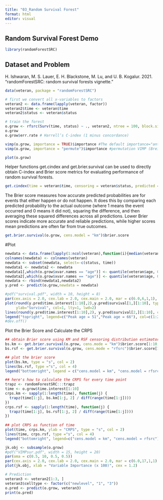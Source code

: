 ```yaml
---
title: "03_Random Survival Forest"
format: html
editor: visual
---
```


## Random Survival Forest Demo

```r
library(randomForestSRC)
```

## Dataset and Problem

H. Ishwaran, M. S. Lauer, E. H. Blackstone, M. Lu, and U. B. Kogalur. 2021. “randomForestSRC: random survival forests vignette.”

```r
data(veteran, package = "randomForestSRC")

# first we convert all x-variables to factors
veteran2 <- data.frame(lapply(veteran, factor))
veteran2$time <- veteran$time
veteran2$status <- veteran$status
```

```r
# train the forest 
o.grow <- rfsrc(Surv(time, status) ~ ., veteran2, ntree = 100, block.size = 1) 
o.grow
o.grow$err.rate # Harrell’s C-index (1 minus concordance)
```

```r
vimp(o.grow, importance = TRUE)$importance #The default importance="anti" (equivalent to importance=TRUE) assigns cases to the anti (opposite) split.
vimp(o.grow, importance = "permute")$importance #permutation VIMP (Breiman-Cutler importance) by permuting OOB cases
```

```r
plot(o.grow)
```

Helper functions get.cindex and get.brier.survival can be used to directly obtain C-index and Brier score metrics for evaluating performance of random survival forests.

```r
get.cindex(time = veteran$time, censoring = veteran$status, predicted = o.grow$predicted.oob)
```

The Brier score measures how accurate predicted probabilities are for events that either happen or do not happen. It does this by comparing each predicted probability to the actual outcome (where 1 means the event occurred and 0 means it did not), squaring the difference, and then averaging these squared differences across all predictions. Lower Brier scores indicate more accurate and reliable predictions, while higher scores mean predictions are often far from true outcomes.

```r
get.brier.survival(o.grow, cens.model = "km")$brier.score
```

#Plot

```r
newdata <- data.frame(lapply(1:ncol(veteran),function(i){median(veteran[,i])}))
colnames(newdata) <- colnames(veteran)
newdata <- subset(newdata, select=-c(status, time))
newdata1 <- newdata2 <- newdata
newdata1[,which(o.grow$xvar.names == "age")] <- quantile(veteran$age, 0.25)
newdata2[,which(o.grow$xvar.names == "age")] <- quantile(veteran$age, 0.75)
newdata <- rbind(newdata1,newdata2)
y.pred <- predict(o.grow,newdata = newdata)
```

```r
#pdf("survival.pdf", width = 10, height = 8)
par(cex.axis = 2.0, cex.lab = 2.0, cex.main = 2.0, mar = c(6.0,6,1,1), mgp = c(4, 1, 0))
plot(round(y.pred$time.interest[1:10],2),y.pred$survival[1,][1:10], type="l", xlab="Time (Year)",   
     ylab="Survival", col=1, lty=1, lwd=2)
lines(round(y.pred$time.interest[1:10],2), y.pred$survival[2,][1:10], col=2, lty=2, lwd=2)
legend("topright", legend=c("Peak age = 51","Peak age = 66"), col=c(1:2), lty=1:2, cex=2, lwd=2)
#dev.off() 
```

Plot the Brier Score and Calculate the CRPS

```r
## obtain Brier score using KM and RSF censoring distribution estimators
bs.km <- get.brier.survival(o.grow, cens.mode = "km")$brier.score[1:10,]
bs.rsf <- get.brier.survival(o.grow, cens.mode = "rfsrc")$brier.score[1:10,]

## plot the brier score
plot(bs.km, type = "s", col = 2)
lines(bs.rsf, type ="s", col = 4)
legend("bottomright", legend = c("cens.model = km", "cens.model = rfsrc"), fill = c(2,4))
```

```r
## here's how to calculate the CRPS for every time point
trapz <- randomForestSRC:::trapz
time <- o.grow$time.interest[1:10]
crps.km <- sapply(1:length(time), function(j) {
  trapz(time[1:j], bs.km[1:j, 2] / diff(range(time[1:j])))
})
crps.rsf <- sapply(1:length(time), function(j) {
  trapz(time[1:j], bs.rsf[1:j, 2] / diff(range(time[1:j])))
})
 
## plot CRPS as function of time
plot(time, crps.km, ylab = "CRPS", type = "s", col = 2)
lines(time, crps.rsf, type ="s", col = 4)
legend("bottomright", legend=c("cens.model = km", "cens.model = rfsrc"), fill=c(2,4))
```

```r
jk.obj <- subsample(o.grow)
#pdf("VIMPsur.pdf", width = 15, height = 20)
par(oma = c(0.5, 10, 0.5, 0.5))
par(cex.axis = 2.0, cex.lab = 2.0, cex.main = 2.0, mar = c(6.0,17,1,1), mgp = c(4, 1, 0))
plot(jk.obj, xlab = "Variable Importance (x 100)", cex = 1.2)
```

```r
# Prediction
veteran3 <- veteran2[1:3, ]
veteran3$celltype <- factor(c("newlevel", "1", "3"))
o.pred <- predict(o.grow, veteran3)
print(o.pred)
```
